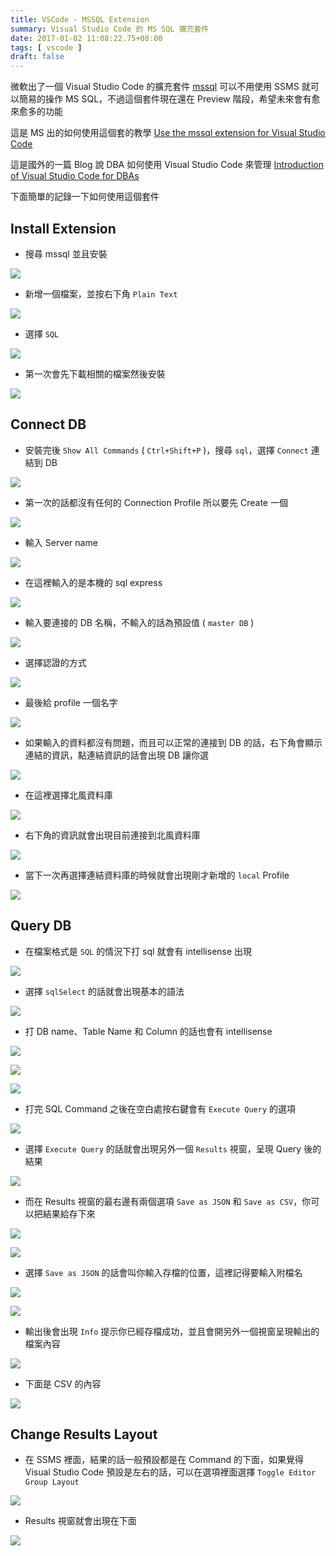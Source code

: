 ```yaml
---
title: VSCode - MSSQL Extension
summary: Visual Studio Code 的 MS SQL 擴充套件
date: 2017-01-02 11:08:22.75+08:00
tags: [ vscode ]
draft: false
---
```


微軟出了一個 Visual Studio Code 的擴充套件 [mssql](https://marketplace.visualstudio.com/items?itemName=ms-mssql.mssql) 可以不用使用 SSMS 就可以簡易的操作 MS SQL，不過這個套件現在還在 Preview 階段，希望未來會有愈來愈多的功能

這是 MS 出的如何使用這個套的教學 [Use the mssql extension for Visual Studio Code](https://docs.microsoft.com/en-us/sql/linux/sql-server-linux-develop-use-vscode)

這是國外的一篇 Blog 說 DBA 如何使用 Visual Studio Code 來管理 [Introduction of Visual Studio Code for DBAs](https://www.sqlshack.com/introduction-visual-studio-code-dbas/)

下面簡單的記錄一下如何使用這個套件

## Install Extension

- 搜尋 mssql 並且安裝

![](/static/images/404.webp)

- 新增一個檔案，並按右下角 `Plain Text`

![](/static/images/404.webp)

- 選擇 `SQL`

![](/static/images/404.webp)

- 第一次會先下載相關的檔案然後安裝

![](/static/images/404.webp)

## Connect DB

- 安裝完後 `Show All Commands` ( `Ctrl+Shift+P` )，搜尋 `sql`，選擇 `Connect` 連結到 DB

![](/static/images/404.webp)

- 第一次的話都沒有任何的 Connection Profile 所以要先 Create 一個

![](/static/images/404.webp)

- 輸入 Server name

![](/static/images/404.webp)

- 在這裡輸入的是本機的 sql express

![](/static/images/404.webp)

- 輸入要連接的 DB 名稱，不輸入的話為預設值 ( `master DB` )

![](/static/images/404.webp)

- 選擇認證的方式

![](/static/images/404.webp)

- 最後給 profile 一個名字

![](/static/images/404.webp)

- 如果輸入的資料都沒有問題，而且可以正常的連接到 DB 的話，右下角會顯示連結的資訊，點連結資訊的話會出現 DB 讓你選

![](/static/images/404.webp)

- 在這裡選擇北風資料庫

![](/static/images/404.webp)

- 右下角的資訊就會出現目前連接到北風資料庫

![](/static/images/404.webp)

- 當下一次再選擇連結資料庫的時候就會出現剛才新增的 `local` Profile

![](/static/images/404.webp)

## Query DB

- 在檔案格式是 `SQL` 的情況下打 sql 就會有 intellisense 出現

![](/static/images/404.webp)

- 選擇 `sqlSelect` 的話就會出現基本的語法

![](/static/images/404.webp)

- 打 DB name、Table Name 和 Column 的話也會有 intellisense

![](/static/images/404.webp)

![](/static/images/404.webp)

![](/static/images/404.webp)

- 打完 SQL Command 之後在空白處按右鍵會有 `Execute Query` 的選項

![](/static/images/404.webp)

- 選擇 `Execute Query` 的話就會出現另外一個 `Results` 視窗，呈現 Query 後的結果

![](/static/images/404.webp)

- 而在 Results 視窗的最右邊有兩個選項 `Save as JSON` 和 `Save as CSV`，你可以把結果給存下來

![](/static/images/404.webp)

![](/static/images/404.webp)

- 選擇 `Save as JSON` 的話會叫你輸入存檔的位置，這裡記得要輸入附檔名

![](/static/images/404.webp)

![](/static/images/404.webp)

- 輸出後會出現 `Info` 提示你已經存檔成功，並且會開另外一個視窗呈現輸出的檔案內容

![](/static/images/404.webp)

- 下面是 CSV 的內容

![](/static/images/404.webp)

## Change Results Layout

- 在 SSMS 裡面，結果的話一般預設都是在 Command 的下面，如果覺得 Visual Studio Code 預設是左右的話，可以在選項裡面選擇 `Toggle Editor Group Layout`

![](/static/images/404.webp)

- Results 視窗就會出現在下面

![](/static/images/404.webp)
